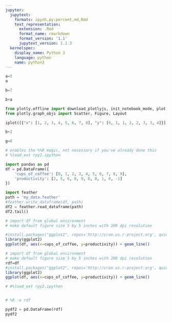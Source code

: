 ```yaml
---
jupyter:
  jupytext:
    formats: ipynb,py:percent,md,Rmd
    text_representation:
      extension: .Rmd
      format_name: rmarkdown
      format_version: '1.1'
      jupytext_version: 1.1.3
  kernelspec:
    display_name: Python 3
    language: python
    name: python3
---
```


```python
a=5
a
```

```python
b=7
```

```python
b+a
```






```python
from plotly.offline import download_plotlyjs, init_notebook_mode, plot, iplot
from plotly.graph_objs import Scatter, Figure, Layout

iplot([{"x": [1, 2, 3, 4, 5, 6, 7, 8], "y": [0, 1, 1, 2, 2, 3, 3, 4]}])
```


```python
b+2
```

```python
g=8
```

```python
# enables the %%R magic, not necessary if you've already done this
# %load_ext rpy2.ipython

import pandas as pd
df = pd.DataFrame({
    'cups_of_coffee': [0, 1, 2, 3, 4, 5, 6, 7, 8, 9],
    'productivity': [2, 5, 6, 8, 9, 8, 0, 1, 0, -1]
})
```


```python
import feather
path = 'my_data.feather'
#feather.write_dataframe(df, path)
df2 = feather.read_dataframe(path)
df2.tail()
```

```r
# import df from global environment
# make default figure size 5 by 5 inches with 200 dpi resolution

#install.packages("ggplot2", repos='http://cran.us.r-project.org', quiet=TRUE)
library(ggplot2)
ggplot(df, aes(x=cups_of_coffee, y=productivity)) + geom_line()

```

```r
# import df from global environment
# make default figure size 5 by 5 inches with 200 dpi resolution
rdf=df
#install.packages("ggplot2", repos='http://cran.us.r-project.org', quiet=TRUE)
library(ggplot2)
ggplot(df, aes(x=cups_of_coffee, y=productivity)) + geom_line()
```

```python
# #%load_ext rpy2.ipython


# %R -o rdf

pydf2 = pd.DataFrame(rdf)
pydf2
```

```python

```
